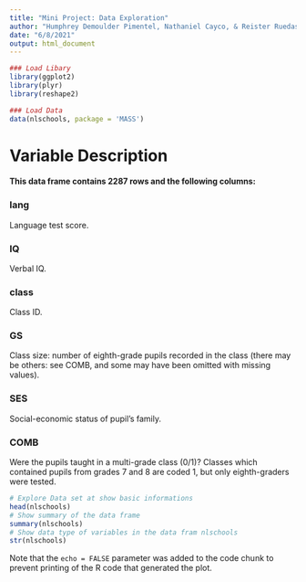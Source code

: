 ```yaml
---
title: "Mini Project: Data Exploration"
author: "Humphrey Demoulder Pimentel, Nathaniel Cayco, & Reister Ruedas"
date: "6/8/2021"
output: html_document
---
```



```r
### Load Libary
library(ggplot2)
library(plyr)
library(reshape2)

### Load Data
data(nlschools, package = 'MASS')
```

# Variable Description
#### This data frame contains 2287 rows and the following columns:
### lang

Language test score.

### IQ

Verbal IQ.

### class

Class ID.

### GS

Class size: number of eighth-grade pupils recorded in the class (there may be others: see COMB, and some may have been omitted with missing values).

### SES

Social-economic status of pupil's family.

### COMB

Were the pupils taught in a multi-grade class (0/1)? Classes which contained pupils from grades 7 and 8 are coded 1, but only eighth-graders were tested.



```r
# Explore Data set at show basic informations
head(nlschools)
# Show summary of the data frame
summary(nlschools)
# Show data type of variables in the data fram nlschools
str(nlschools)

```

Note that the `echo = FALSE` parameter was added to the code chunk to prevent printing of the R code that generated the plot.
